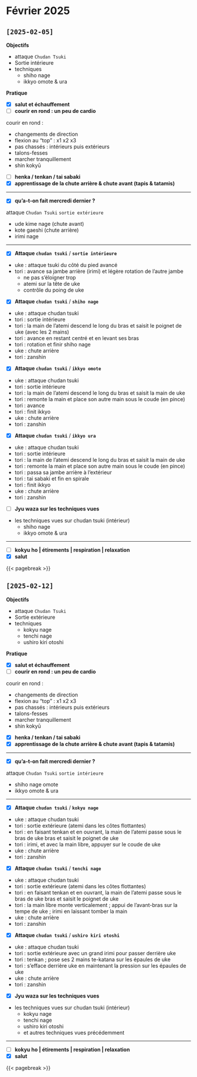 # Février 2025 {.unnumbered}

## `[2025-02-05]`

**Objectifs**

- attaque `Chudan Tsuki`
- Sortie intérieure
- techniques
  - shiho nage
  - ikkyo omote & ura

**Pratique**

- [x] **salut et échauffement**
- [ ] **courir en rond : un peu de cardio**

::: {.callout-tip title="cardio" collapse="true"}
courir en rond : 

- changements de direction
- flexion au "top" : x1 x2 x3
- pas chassés : intérieurs puis extérieurs
- talons-fesses
- marcher tranquillement
- shin kokyū
:::

- [ ] **henka / tenkan / tai sabaki**
- [x] **apprentissage de la chute arrière & chute avant (tapis & tatamis)**

---

- [x] **qu'a-t-on fait mercredi dernier ?**

::: {.callout-tip title="rappel" collapse="true"}
attaque  `Chudan Tsuki`  `sortie extérieure`

- ude kime nage (chute avant)
- kote gaeshi (chute arrière)
- irimi nage

:::

---

- [x] **Attaque `chudan tsuki`** / **`sortie intérieure`**

::: {.callout-tip title="consignes" collapse="true"}
- uke : attaque tsuki du côté du pied avancé
- tori : avance sa jambe arrière (irimi) et légère rotation de l'autre jambe
  - ne pas s'éloigner trop
  - atemi sur la tête de uke 
  - contrôle du poing de uke 
:::

- [x] **Attaque `chudan tsuki`** / **`shiho nage`**

::: {.callout-tip title="consignes" collapse="true"}
- uke : attaque chudan tsuki
- tori : sortie intérieure
- tori : la main de l'atemi descend le long du bras et saisit le poignet de uke (avec les 2 mains)
- tori : avance en restant centré et en levant ses bras
- tori : rotation et finir shiho nage
- uke : chute arrière
- tori : zanshin
:::

- [x] **Attaque `chudan tsuki`** / **`ikkyo omote`**

::: {.callout-tip title="consignes" collapse="true"}
- uke : attaque chudan tsuki
- tori : sortie intérieure
- tori : la main de l'atemi descend le long du bras et saisit la main de uke
- tori : remonte la main et place son autre main sous le coude (en pince)
- tori : avance
- tori : finit ikkyo
- uke : chute arrière
- tori : zanshin
:::

- [x] **Attaque `chudan tsuki`** / **`ikkyo ura`**

::: {.callout-tip title="consignes" collapse="true"}
- uke : attaque chudan tsuki
- tori : sortie intérieure
- tori : la main de l'atemi descend le long du bras et saisit la main de uke
- tori : remonte la main et place son autre main sous le coude (en pince)
- tori : passa sa jambe arrière à l'extérieur
- tori : tai sabaki et fin en spirale
- tori : finit ikkyo
- uke : chute arrière
- tori : zanshin
:::

- [ ] **Jyu waza sur les techniques vues** 

::: {.callout-tip title="consignes" collapse="true"}
- les techniques vues sur chudan tsuki (intérieur)
  - shiho nage
  - ikkyo omote & ura
:::

---

- [ ] **kokyu ho | étirements | respiration | relaxation**
- [x] **salut**

{{< pagebreak >}}

## `[2025-02-12]`

**Objectifs**

- attaque `Chudan Tsuki`
- Sortie extérieure
- techniques
  - kokyu nage
  - tenchi nage
  - ushiro kiri otoshi

**Pratique**

- [x] **salut et échauffement**
- [ ] **courir en rond : un peu de cardio**

::: {.callout-tip title="cardio" collapse="true"}
courir en rond : 

- changements de direction
- flexion au "top" : x1 x2 x3
- pas chassés : intérieurs puis extérieurs
- talons-fesses
- marcher tranquillement
- shin kokyū
:::

- [x] **henka / tenkan / tai sabaki**
- [x] **apprentissage de la chute arrière & chute avant (tapis & tatamis)**

---

- [x] **qu'a-t-on fait mercredi dernier ?**

::: {.callout-tip title="rappel" collapse="true"}
attaque  `Chudan Tsuki`  `sortie intérieure`

- shiho nage omote
- ikkyo omote & ura

:::

---

- [x] **Attaque `chudan tsuki`** / **`kokyu nage`**

::: {.callout-tip title="consignes" collapse="true"}
- uke : attaque chudan tsuki
- tori : sortie extérieure (atemi dans les côtes flottantes)
- tori : en faisant tenkan et en ouvrant, la main de l'atemi passe sous le bras de uke bras et saisit le poignet de uke
- tori : irimi, et avec la main libre, appuyer sur le coude de uke
- uke : chute arrière
- tori : zanshin
:::

- [x] **Attaque `chudan tsuki`** / **`tenchi nage`**

::: {.callout-tip title="consignes" collapse="true"}
- uke : attaque chudan tsuki
- tori : sortie extérieure (atemi dans les côtes flottantes)
- tori : en faisant tenkan et en ouvrant, la main de l'atemi passe sous le bras de uke bras et saisit le poignet de uke
- tori : la main libre monte verticalement ; appui de l'avant-bras sur la tempe de uke ; irimi en laissant tomber la main
- uke : chute arrière
- tori : zanshin
:::

- [x] **Attaque `chudan tsuki`** / **`ushiro kiri otoshi`**

::: {.callout-tip title="consignes" collapse="true"}
- uke : attaque chudan tsuki
- tori : sortie extérieure avec un grand irimi pour passer derrière uke
- tori : tenkan ; pose ses 2 mains te-katana sur les épaules de uke
- tori : s'efface derrière uke en maintenant la pression sur les épaules de uke
- uke : chute arrière
- tori : zanshin
:::

- [x] **Jyu waza sur les techniques vues** 

::: {.callout-tip title="consignes" collapse="true"}
- les techniques vues sur chudan tsuki (intérieur)
  - kokyu nage
  - tenchi nage
  - ushiro kiri otoshi
  - et autres techniques vues précédemment
:::

---

- [ ] **kokyu ho | étirements | respiration | relaxation**
- [x] **salut**

{{< pagebreak >}}

